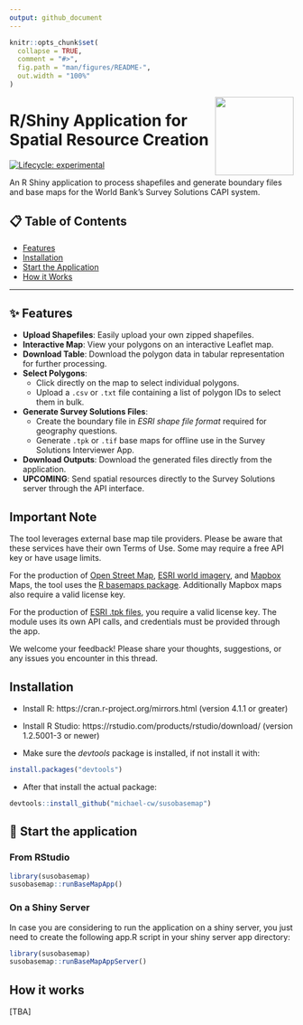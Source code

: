 ```yaml
---
output: github_document
---
```


<!-- README.md is generated from README.Rmd. Please edit that file -->

```r
knitr::opts_chunk$set(
  collapse = TRUE,
  comment = "#>",
  fig.path = "man/figures/README-",
  out.width = "100%"
)
```


<a href='https://docs.mysurvey.solutions/'>
    <img src="man/figures/susospatial.png" align="right" height="139"
    style="float:right; height:139px;"/></a>

# R/Shiny Application for Spatial Resource Creation

<!-- badges: start -->
[![Lifecycle: experimental](https://img.shields.io/badge/lifecycle-experimental-orange.svg)](https://lifecycle.r-lib.org/articles/stages.html#experimental)
<!-- badges: end -->

<div align="justify">

 An R Shiny application to process shapefiles and generate boundary files and base maps for the World Bank's Survey Solutions CAPI system.

## 📋 Table of Contents

- [Features](#-features)
- [Installation](#-installation)
- [Start the Application](#-start-the-application)
- [How it Works](#-how-it-works)

---

## ✨ Features

* **Upload Shapefiles**: Easily upload your own zipped shapefiles.
* **Interactive Map**: View your polygons on an interactive Leaflet map.
* **Download Table**: Download the polygon data in tabular representation for further processing.
* **Select Polygons**:
    * Click directly on the map to select individual polygons.
    * Upload a `.csv` or `.txt` file containing a list of polygon IDs to select them in bulk.
* **Generate Survey Solutions Files**:
    * Create the boundary file in *ESRI shape file format* required for geography questions.
    * Generate `.tpk` or `.tif` base maps for offline use in the Survey Solutions Interviewer App.
* **Download Outputs**: Download the generated files directly from the application.
* **UPCOMING**: Send spatial resources directly to the Survey Solutions server through the API interface.




## Important Note

The tool leverages external base map tile providers. Please be aware that these services have their own Terms of Use. Some may require a free API key or have usage limits.

For the production of [Open Street Map](https://www.openstreetmap.org/#map=5/38.00/-95.84), [ESRI world imagery](https://www.arcgis.com/home/item.html?id=10df2279f9684e4a9f6a7f08febac2a9), and [Mapbox](https://www.mapbox.com/) Maps, the tool uses the [R basemaps package](https://github.com/16EAGLE/basemaps). Additionally Mapbox maps also require a valid license key.

For the production of [ESRI .tpk files](https://www.esri.com/en-us/arcgis/products/user-types/explore/creator), you require a valid license key. The module uses its own API calls, and credentials must be provided through the app.

We welcome your feedback! Please share your thoughts, suggestions, or any issues you encounter in this thread.






## Installation

* Install R: https://cran.r-project.org/mirrors.html (version 4.1.1 or greater)

* Install R Studio: https://rstudio.com/products/rstudio/download/ (version 1.2.5001-3 or newer)

* Make sure the *devtools* package is installed, if not install it with:

```r
install.packages("devtools")

```


* After that install the actual package:

```r
devtools::install_github("michael-cw/susobasemap")

```

## 🚀 Start the application 

### From RStudio

```r
library(susobasemap)
susobasemap::runBaseMapApp()

```


### On a Shiny Server

In case you are considering to run the application on a shiny server, you just need to create the following app.R script in your shiny server app directory:

```r
library(susobasemap)
susobasemap::runBaseMapAppServer()

```


## How it works

[TBA]



</div>
